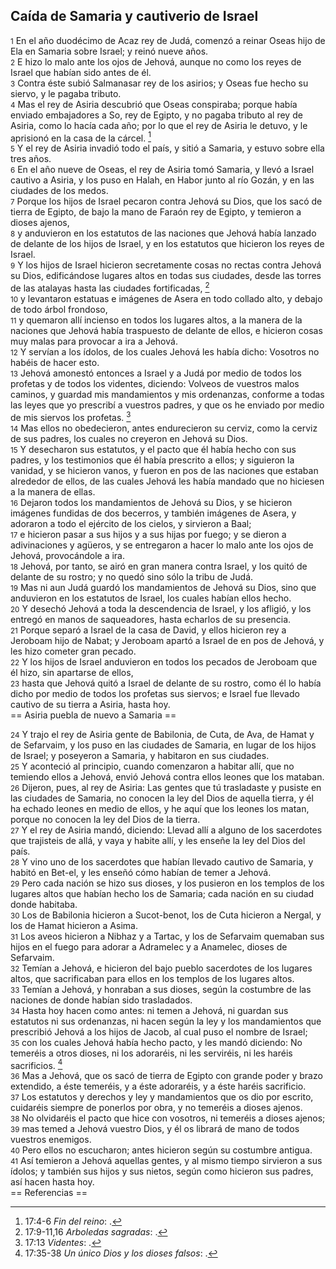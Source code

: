 == Caída de Samaria y cautiverio de Israel ==

{{anchor|1}} <small>1</small> En el año duodécimo de Acaz rey de Judá, comenzó a reinar Oseas hijo de Ela en Samaria sobre Israel; y reinó nueve años.<br>
{{anchor|2}} <small>2</small> E hizo lo malo ante los ojos de Jehová, aunque no como los reyes de Israel que habían sido antes de él.<br>
{{anchor|3}} <small>3</small> Contra éste subió Salmanasar rey de los asirios; y Oseas fue hecho su siervo, y le pagaba tributo.<br>
{{anchor|4}} <small>4</small> Mas el rey de Asiria descubrió que Oseas conspiraba; porque había enviado embajadores a So, rey de Egipto, y no pagaba tributo al rey de Asiria, como lo hacía cada año; por lo que el rey de Asiria le detuvo, y le aprisionó en la casa de la cárcel. <ref>17:4-6 ''Fin del reino'': {{lib|LU|97|9|21}}.</ref><br>
{{anchor|5}} <small>5</small> Y el rey de Asiria invadió todo el país, y sitió a Samaria, y estuvo sobre ella tres años.<br>
{{anchor|6}} <small>6</small> En el año nueve de Oseas, el rey de Asiria tomó Samaria, y llevó a Israel cautivo a Asiria, y los puso en Halah, en Habor junto al río Gozán, y en las ciudades de los medos.<br>
{{anchor|7}} <small>7</small> Porque los hijos de Israel pecaron contra Jehová su Dios, que los sacó de tierra de Egipto, de bajo la mano de Faraón rey de Egipto, y temieron a dioses ajenos,<br>
{{anchor|8}} <small>8</small> y anduvieron en los estatutos de las naciones que Jehová había lanzado de delante de los hijos de Israel, y en los estatutos que hicieron los reyes de Israel.<br>
{{anchor|9}} <small>9</small> Y los hijos de Israel hicieron secretamente cosas no rectas contra Jehová su Dios, edificándose lugares altos en todas sus ciudades, desde las torres de las atalayas hasta las ciudades fortificadas, <ref>17:9-11,16 ''Arboledas sagradas'': {{lib|LU|85|2|4}}.</ref><br>
{{anchor|10}} <small>10</small> y levantaron estatuas e imágenes de Asera en todo collado alto, y debajo de todo árbol frondoso,<br>
{{anchor|11}} <small>11</small> y quemaron allí incienso en todos los lugares altos, a la manera de la naciones que Jehová había traspuesto de delante de ellos, e hicieron cosas muy malas para provocar a ira a Jehová.<br>
{{anchor|12}} <small>12</small> Y servían a los ídolos, de los cuales Jehová les había dicho: Vosotros no habéis de hacer esto.<br>
{{anchor|13}} <small>13</small> Jehová amonestó entonces a Israel y a Judá por medio de todos los profetas y de todos los videntes, diciendo: Volveos de vuestros malos caminos, y guardad mis mandamientos y mis ordenanzas, conforme a todas las leyes que yo prescribí a vuestros padres, y que os he enviado por medio de mis siervos los profetas. <ref>17:13 ''Videntes'': {{lib|LU|90|1|1}}.</ref><br>
{{anchor|14}} <small>14</small> Mas ellos no obedecieron, antes endurecieron su cerviz, como la cerviz de sus padres, los cuales no creyeron en Jehová su Dios.<br>
{{anchor|15}} <small>15</small> Y desecharon sus estatutos, y el pacto que él había hecho con sus padres, y los testimonios que él había prescrito a ellos; y siguieron la vanidad, y se hicieron vanos, y fueron en pos de las naciones que estaban alrededor de ellos, de las cuales Jehová les había mandado que no hiciesen a la manera de ellas.<br>
{{anchor|16}} <small>16</small> Dejaron todos los mandamientos de Jehová su Dios, y se hicieron imágenes fundidas de dos becerros, y también imágenes de Asera, y adoraron a todo el ejército de los cielos, y sirvieron a Baal;<br>
{{anchor|17}} <small>17</small> e hicieron pasar a sus hijos y a sus hijas por fuego; y se dieron a adivinaciones y agüeros, y se entregaron a hacer lo malo ante los ojos de Jehová, provocándole a ira.<br>
{{anchor|18}} <small>18</small> Jehová, por tanto, se airó en gran manera contra Israel, y los quitó de delante de su rostro; y no quedó sino sólo la tribu de Judá.<br>
{{anchor|19}} <small>19</small> Mas ni aun Judá guardó los mandamientos de Jehová su Dios, sino que anduvieron en los estatutos de Israel, los cuales habían ellos hecho.<br>
{{anchor|20}} <small>20</small> Y desechó Jehová a toda la descendencia de Israel, y los afligió, y los entregó en manos de saqueadores, hasta echarlos de su presencia.<br>
{{anchor|21}} <small>21</small> Porque separó a Israel de la casa de David, y ellos hicieron rey a Jeroboam hijo de Nabat; y Jeroboam apartó a Israel de en pos de Jehová, y les hizo cometer gran pecado.<br>
{{anchor|22}} <small>22</small> Y los hijos de Israel anduvieron en todos los pecados de Jeroboam que él hizo, sin apartarse de ellos,<br>
{{anchor|23}} <small>23</small> hasta que Jehová quitó a Israel de delante de su rostro, como él lo había dicho por medio de todos los profetas sus siervos; e Israel fue llevado cautivo de su tierra a Asiria, hasta hoy.<br>
== Asiria puebla de nuevo a Samaria ==

{{anchor|24}} <small>24</small> Y trajo el rey de Asiria gente de Babilonia, de Cuta, de Ava, de Hamat y de Sefarvaim, y los puso en las ciudades de Samaria, en lugar de los hijos de Israel; y poseyeron a Samaria, y habitaron en sus ciudades.<br>
{{anchor|25}} <small>25</small> Y aconteció al principio, cuando comenzaron a habitar allí, que no temiendo ellos a Jehová, envió Jehová contra ellos leones que los mataban.<br>
{{anchor|26}} <small>26</small> Dijeron, pues, al rey de Asiria: Las gentes que tú trasladaste y pusiste en las ciudades de Samaria, no conocen la ley del Dios de aquella tierra, y él ha echado leones en medio de ellos, y he aquí que los leones los matan, porque no conocen la ley del Dios de la tierra.<br>
{{anchor|27}} <small>27</small> Y el rey de Asiria mandó, diciendo: Llevad allí a alguno de los sacerdotes que trajisteis de allá, y vaya y habite allí, y les enseñe la ley del Dios del país.<br>
{{anchor|28}} <small>28</small> Y vino uno de los sacerdotes que habían llevado cautivo de Samaria, y habitó en Bet-el, y les enseñó cómo habían de temer a Jehová.<br>
{{anchor|29}} <small>29</small> Pero cada nación se hizo sus dioses, y los pusieron en los templos de los lugares altos que habían hecho los de Samaria; cada nación en su ciudad donde habitaba.<br>
{{anchor|30}} <small>30</small> Los de Babilonia hicieron a Sucot-benot, los de Cuta hicieron a Nergal, y los de Hamat hicieron a Asima.<br>
{{anchor|31}} <small>31</small> Los aveos hicieron a Nibhaz y a Tartac, y los de Sefarvaim quemaban sus hijos en el fuego para adorar a Adramelec y a Anamelec, dioses de Sefarvaim.<br>
{{anchor|32}} <small>32</small> Temían a Jehová, e hicieron del bajo pueblo sacerdotes de los lugares altos, que sacrificaban para ellos en los templos de los lugares altos.<br>
{{anchor|33}} <small>33</small> Temían a Jehová, y honraban a sus dioses, según la costumbre de las naciones de donde habían sido trasladados.<br>
{{anchor|34}} <small>34</small> Hasta hoy hacen como antes: ni temen a Jehová, ni guardan sus estatutos ni sus ordenanzas, ni hacen según la ley y los mandamientos que prescribió Jehová a los hijos de Jacob, al cual puso el nombre de Israel;<br>
{{anchor|35}} <small>35</small> con los cuales Jehová había hecho pacto, y les mandó diciendo: No temeréis a otros dioses, ni los adoraréis, ni les serviréis, ni les haréis sacrificios. <ref>17:35-38 ''Un único Dios y los dioses falsos'': {{lib|LU|160|5|9}}.</ref><br>
{{anchor|36}} <small>36</small> Mas a Jehová, que os sacó de tierra de Egipto con grande poder y brazo extendido, a éste temeréis, y a éste adoraréis, y a éste haréis sacrificio.<br>
{{anchor|37}} <small>37</small> Los estatutos y derechos y ley y mandamientos que os dio por escrito, cuidaréis siempre de ponerlos por obra, y no temeréis a dioses ajenos.<br>
{{anchor|38}} <small>38</small> No olvidaréis el pacto que hice con vosotros, ni temeréis a dioses ajenos;<br>
{{anchor|39}} <small>39</small> mas temed a Jehová vuestro Dios, y él os librará de mano de todos vuestros enemigos.<br>
{{anchor|40}} <small>40</small> Pero ellos no escucharon; antes hicieron según su costumbre antigua.<br>
{{anchor|41}} <small>41</small> Así temieron a Jehová aquellas gentes, y al mismo tiempo sirvieron a sus ídolos; y también sus hijos y sus nietos, según como hicieron sus padres, así hacen hasta hoy.<br>
== Referencias ==

<references />
